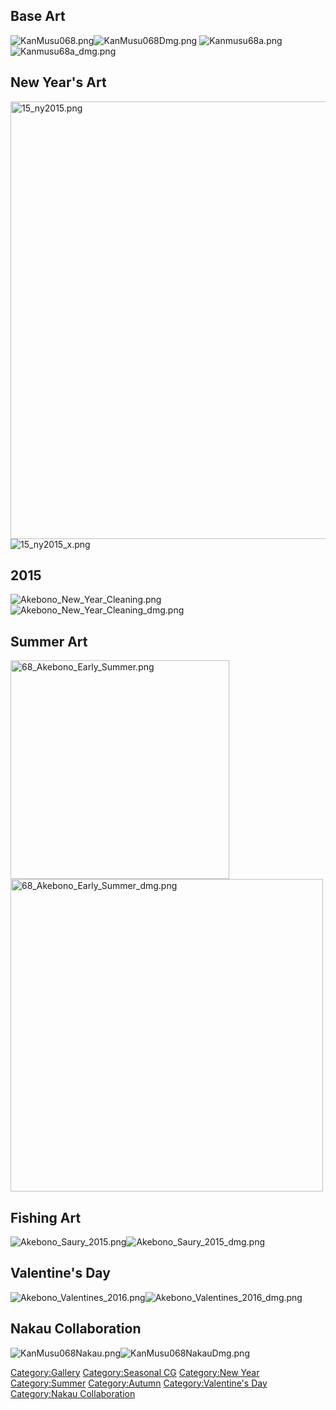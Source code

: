 ==Base Art==
[[File:KanMusu068.png]][[File:KanMusu068Dmg.png]]
[[File:Kanmusu68a.png]][[File:Kanmusu68a dmg.png]]

==New Year's Art==
[[File:15_ny2015.png|x700px]][[File:15_ny2015_x.png]]

==2015==
[[File:Akebono New Year Cleaning.png]][[File:Akebono New Year Cleaning dmg.png]]

==Summer Art==
[[File:68_Akebono_Early_Summer.png|350px]][[File:68_Akebono_Early_Summer_dmg.png|x500px]]

==Fishing Art==
[[File:Akebono_Saury_2015.png]][[File:Akebono_Saury_2015_dmg.png]]

==Valentine's Day==
[[File:Akebono Valentines 2016.png]][[File:Akebono Valentines 2016 dmg.png]]

==Nakau Collaboration==
[[File:KanMusu068Nakau.png]][[File:KanMusu068NakauDmg.png]]
[[Category:Gallery]]
[[Category:Seasonal CG]]
[[Category:New Year]]
[[Category:Summer]]
[[Category:Autumn]]
[[Category:Valentine's Day]]
[[Category:Nakau Collaboration]]
